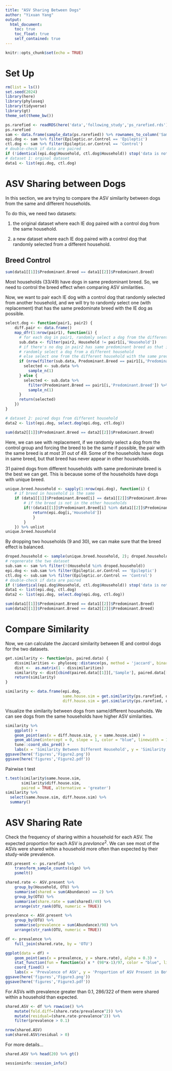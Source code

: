 ```yaml
---
title: "ASV Sharing Between Dogs"
author: "Yixuan Yang"
output:
  html_document:
    toc: true
    toc_float: true
    self_contained: true
---
```


```r
knitr::opts_chunk$set(echo = TRUE)
```

# Set Up

```r
rm(list = ls())
set.seed(2024)
library(here)
library(phyloseq)
library(tidyverse)
library(gt)
theme_set(theme_bw())

ps.rarefied <- readRDS(here('data','following_study','ps_rarefied.rds'))
ps.rarefied
sam <- data.frame(sample_data(ps.rarefied)) %>% rownames_to_column('Sample')
epi.dog <- sam %>% filter(Epileptic.or.Control == 'Epileptic')
ctl.dog <- sam %>% filter(Epileptic.or.Control == 'Control')
# double-check if data are paired
if (!identical(epi.dog$Household, ctl.dog$Household)) stop('data is not paired')
# dataset 1: orginal dataset
data1 <- list(epi.dog, ctl.dog)
```

# ASV Sharing between Dogs

In this section, we are trying to compare the ASV similarity between dogs from the same and different households. 

To do this, we need two datasets: 

1. the original dataset where each IE dog paired with a control dog from the same household.

2. a new dataset where each IE dog paired with a control dog that randomly selected from a different household.

## Breed Control

```r
sum(data1[[1]]$Predominant.Breed == data1[[2]]$Predominant.Breed)
```

Most households (33/49) have dogs in same predominant breed. So, we need to control the breed effect when comparing ASV similarities.

Now, we want to pair each IE dog with a control dog that randomly selected from another household, and we will try to randomly select one (with replacement) that has the same predominate breed with the IE dog as possible.

```r
select.dog <- function(pair1, pair2) {
    diff.pair <- data.frame()
    map_dfr(1:nrow(pair1), function(i) {
      # for each dog in pair1, randomly select a dog from the different household
      sub.data <- filter(pair2, Household != pair1[i,'Household'])
      # if there's no dog in pair2 has same predominant breed as that is pair1, 
      # randomly select a dog from a different household
      # else select one from the different household with the same predominate breed
      if (nrow(filter(sub.data, Predominant.Breed == pair1[i,'Predominant.Breed'])) == 0){
        selected <- sub.data %>%
          sample_n(1)
      } else {
        selected <- sub.data %>% 
          filter(Predominant.Breed == pair1[i,'Predominant.Breed']) %>% 
          sample_n(1)
      }
      return(selected)
    })
}

# dataset 2: paired dogs from different household
data2 <- list(epi.dog, select.dog(epi.dog, ctl.dog))

sum(data2[[1]]$Predominant.Breed == data2[[2]]$Predominant.Breed)
```

Here, we can see with replacement, if we randomly select a dog from the control group and forcing the breed to be the same if possible, the pair with the same breed is at most 31 out of 49. Some of the households have dogs in same breed, but that breed has never appear in other households.

31 paired dogs from different households with same predominate breed is the best we can get. This is because some of the households have dogs with unique breed.

```r
unique.breed.household <- sapply(1:nrow(epi.dog), function(i) {
    # if breed in household is the same
    if (data1[[1]]$Predominant.Breed[i] == data1[[2]]$Predominant.Breed[i]) {
        # if the breed is not in the other households
        if(!(data1[[1]]$Predominant.Breed[i] %in% data1[[2]]$Predominant.Breed[-i])) {
            return(epi.dog[i,'Household'])
            }
        }
    }) %>% unlist 
unique.breed.household
```

By dropping two households (9 and 30), we can make sure that the breed effect is balanced.

```r
droped.household <- sample(unique.breed.household, 2); droped.household
# regenerate the two dataset
sub.sam <- sam %>% filter(!(Household %in% droped.household))
epi.dog <- sub.sam %>% filter(Epileptic.or.Control == 'Epileptic')
ctl.dog <- sub.sam %>% filter(Epileptic.or.Control == 'Control')
# double-check if data are paired
if (!identical(epi.dog$Household, ctl.dog$Household)) stop('data is not paired')
data1 <- list(epi.dog, ctl.dog)
data2 <- list(epi.dog, select.dog(epi.dog, ctl.dog))

sum(data1[[1]]$Predominant.Breed == data1[[2]]$Predominant.Breed)
sum(data2[[1]]$Predominant.Breed == data2[[2]]$Predominant.Breed)
```

# Compare Similarity

Now, we can calculate the Jaccard similarity between IE and control dogs for the two datasets.

```r
get.similarity <- function(ps, paired.data) {
    dissimilarities <- phyloseq::distance(ps, method = 'jaccard', binary = TRUE)
    dist <-  as.matrix(1 - dissimilarities)
    similarity <- dist[cbind(paired.data[[1]][,'Sample'], paired.data[[2]][,'Sample'])]
    return(similarity)
}

similarity <- data.frame(epi.dog,
                         same.house.sim = get.similarity(ps.rarefied, data1),
                         diff.house.sim = get.similarity(ps.rarefied, data2))
```

Visualize the similarity between dogs from same/different households. We can see dogs from the same households have higher ASV similarities.

```r
similarity %>% 
    ggplot() +
    geom_point(aes(x = diff.house.sim, y = same.house.sim)) +
    geom_abline(intercept = 0, slope = 1, color = "blue", linewidth = 1) +
    tune::coord_obs_pred() +
    labs(x = 'Similarity Between Different Household', y = 'Similarity Between Same Household')
ggsave(here('figures','Figure2.png'))
ggsave(here('figures','Figure2.pdf'))
```


Pairwise t test

```r
t.test(similarity$same.house.sim,
       similarity$diff.house.sim, 
       paired = TRUE, alternative = 'greater')
similarity %>% 
  select(same.house.sim, diff.house.sim) %>% 
  summary()
```

# ASV Sharing Rate

Check the frequency of sharing within a household for each ASV. The expected proportion for each ASV is $prevlance^2$. We can see most of the ASVs were shared within a household more often than expected by their study-wide prevalence.

```r
ASV.present <- ps.rarefied %>%
    transform_sample_counts(sign) %>% 
    psmelt() 

shared.rate <- ASV.present %>% 
    group_by(Household, OTU) %>% 
    summarise(shared = sum(Abundance) == 2) %>% 
    group_by(OTU) %>% 
    summarise(share.rate = sum(shared)/49) %>% 
    arrange(str_rank(OTU, numeric = TRUE))

prevalence <- ASV.present %>% 
    group_by(OTU) %>% 
    summarise(prevalence = sum(Abundance)/98) %>% 
    arrange(str_rank(OTU, numeric = TRUE))

df <- prevalence %>% 
    full_join(shared.rate, by = 'OTU')

ggplot(data = df) + 
    geom_point(aes(x = prevalence, y = share.rate), alpha = 0.3) +
    stat_function(fun = function(x) x * (98*x-1)/97, color = "blue", linewidth = 1)  +
    coord_fixed() +
    labs(x = 'Prevalence of ASV', y = 'Proportion of ASV Present in Both Dogs')
ggsave(here('figures','Figure3.png'))
ggsave(here('figures','Figure3.pdf'))
```

For ASVs with prevalence greater than 0.1, 286/322 of them were shared within a household than expected.

```r
shared.ASV <- df %>% rowwise() %>% 
    mutate(fold.diff=(share.rate/prevalence^2)) %>% 
    mutate(residual=(share.rate-prevalence^2)) %>% 
    filter(prevalence > 0.1)

nrow(shared.ASV)
sum(shared.ASV$residual > 0)
```

For more details...

```r
shared.ASV %>% head(20) %>% gt()
```


```r
sessioninfo::session_info()
```